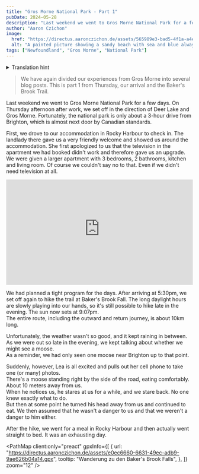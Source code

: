```yaml
---
title: "Gros Morne National Park - Part 1"
pubDate: 2024-05-28
description: "Last weekend we went to Gros Morne National Park for a few days."
author: "Aaron Czichon"
image:
  href: "https://directus.aaronczichon.de/assets/565989e3-bad5-4f1a-a4e8-b509d26c9d9b.jpg?quality=70&width=1600"
  alt: "A painted picture showing a sandy beach with sea and blue always. Several wooden boats (7) are painted on this sand. These have different colors. From left to right, green, blue, red, green, orange, blue, white."
tags: ["Newfoundland", "Gros Morne", "National Park"]
---
```



<details>
  <summary>Translation hint</summary>
  We implemented the English version of this blog for you in June. We will publish
  all new blog entries also in English. Every entry before Jun 24th 2024 is automatically
  translated through DeepL. So please apologize if the translation is not perfect.
  If you want to read the original German entry, please switch to the German version
  of our blog.
</details>

> We have again divided our experiences from Gros Morne into several blog posts. This is part 1 from Thursday, our arrival and the Baker's Brook Trail.

Last weekend we went to Gros Morne National Park for a few days. On Thursday afternoon after work, we set off in the direction of Deer Lake and Gros Morne. Fortunately, the national park is only about a 3-hour drive from Brighton, which is almost next door by Canadian standards.

First, we drove to our accommodation in Rocky Harbour to check in. The landlady there gave us a very friendly welcome and showed us around the accommodation. She first apologized to us that the television in the apartment we had booked didn't work and therefore gave us an upgrade. We were given a larger apartment with 3 bedrooms, 2 bathrooms, kitchen and living room. Of course we couldn't say no to that. Even if we didn't need television at all.

<div style="position: relative; padding-top: 56.25%;">
  <iframe
    src="https://customer-rnx58v5rm01lsk0m.cloudflarestream.com/a6a1538f4faff3deb068a828d2262c42/iframe?poster=https%3A%2F%2Fcustomer-rnx58v5rm01lsk0m.cloudflarestream.com%2Fa6a1538f4faff3deb068a828d2262c42%2Fthumbnails%2Fthumbnail.jpg%3Ftime%3D%26height%3D600"
    loading="lazy"
    style="border: none; position: absolute; top: 0; left: 0; height: 100%; width: 100%;"
    allow="accelerometer; gyroscope; autoplay; encrypted-media; picture-in-picture;"
    allowfullscreen="true"
  ></iframe>
</div>

We had planned a tight program for the days. After arriving at 5:30pm, we set off again to hike the trail at Baker's Brook Fall. The long daylight hours are slowly playing into our hands, so it's still possible to hike late in the evening. The sun now sets at 9:07pm.  
The entire route, including the outward and return journey, is about 10km long.

<DirectusImage assetId="e674ffde-7d5b-4afc-b607-99d241028ad1.jpg" />

<DirectusImage assetId="af3e47fe-e35a-4f61-8455-aa30dbe1cdd4.jpg" />

Unfortunately, the weather wasn't so good, and it kept raining in between.  
As we were out so late in the evening, we kept talking about whether we might see a moose.  
As a reminder, we had only seen one moose near Brighton up to that point.

Suddenly, however, Lea is all excited and pulls out her cell phone to take one (or many) photos.  
There's a moose standing right by the side of the road, eating comfortably. About 10 meters away from us.  
When he notices us, he stares at us for a while, and we stare back. No one knew exactly what to do.  
But then at some point he turned his head away from us and continued to eat. We then assumed that he wasn't a danger to us and that we weren't a danger to him either.

<DirectusImage assetId="b4c15de6-7f90-48d5-b371-b97c8d4861fd.jpg" />

After the hike, we went for a meal in Rocky Harbour and then actually went straight to bed. It was an exhausting day.

<PathMap
  client:only="preact"
  gpxInfo={[
    {
      url: "https://directus.aaronczichon.de/assets/e0ec6660-6631-49ec-adb9-9ae626b04a14.gpx",
      tooltip: "Wanderung zu den Baker's Brook Falls",
    },
  ]}
  zoom="12"
/>
